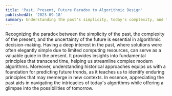 ```yaml
---
title: 'Past, Present, Future Paradox to Algorithmic Design'
publishedAt: '2023-09-18'
summary: Understanding the past's simplicity, today's complexity, and tomorrow's uncertainty is crucial in algorithmic decision-making.
---
```


Recognizing the paradox between the simplicity of the past, the complexity of the present, and the uncertainty of the future is essential in algorithmic decision-making. Having a deep interest in the past, where solutions were often elegantly simple due to limited computing resources, can serve as a valuable guide in the present. It provides insights into fundamental principles that transcend time, helping us streamline complex modern algorithms. Moreover, understanding historical approaches equips us with a foundation for predicting future trends, as it teaches us to identify enduring principles that may reemerge in new contexts. In essence, appreciating the past aids in navigating the intricacies of today's algorithms while offering a glimpse into the possibilities of tomorrow.